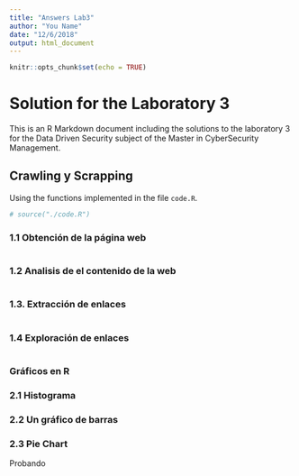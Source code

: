 ```yaml
---
title: "Answers Lab3"
author: "You Name"
date: "12/6/2018"
output: html_document
---
```


```r
knitr::opts_chunk$set(echo = TRUE)
```

# Solution for the Laboratory 3

This is an R Markdown document including the solutions to the laboratory 3 for the Data Driven Security subject of the Master in CyberSecurity Management.

## Crawling y Scrapping

Using the functions implemented in the file `code.R`.

```r
# source("./code.R")
```


### 1.1 Obtención de la página web

```r

```


### 1.2 Analisis de el contenido de la web

```r

```


### 1.3.	Extracción de enlaces 


```r

```


### 1.4 Exploración de enlaces

```r

```

### Gráficos en R

### 2.1	Histograma

### 2.2	Un gráfico de barras

### 2.3 Pie Chart

Probando
